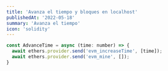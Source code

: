 ```yaml
---
title: 'Avanza el tiempo y bloques en localhost'
publishedAt: '2022-05-18'
summary: 'Avanza el tiempo'
icon: 'solidity'
---
```


```js
const AdvanceTime = async (time: number) => {
  await ethers.provider.send('evm_increaseTime', [time]);
  await ethers.provider.send('evm_mine', []);
}
```
